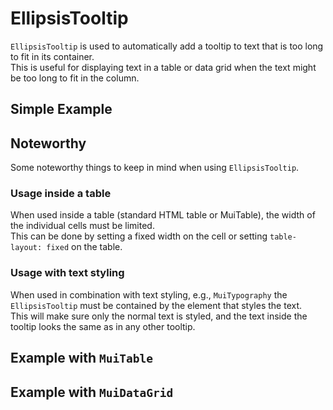 
<Meta title="Docs/Components/EllipsisTooltip" />

# EllipsisTooltip

`EllipsisTooltip` is used to automatically add a tooltip to text that is too long to fit in its container.<br />
This is useful for displaying text in a table or data grid when the text might be too long to fit in the column.

## Simple Example

<Canvas>
    <Story id="stories-components-ellipsistooltip--simple" />
</Canvas>

## Noteworthy

Some noteworthy things to keep in mind when using `EllipsisTooltip`.

### Usage inside a table

When used inside a table (standard HTML table or MuiTable), the width of the individual cells must be limited.<br />
This can be done by setting a fixed width on the cell or setting `table-layout: fixed` on the table.

### Usage with text styling

When used in combination with text styling, e.g., `MuiTypography` the `EllipsisTooltip` must be contained by the element that styles the text.<br/>
This will make sure only the normal text is styled, and the text inside the tooltip looks the same as in any other tooltip.

<Canvas>
    <Story id="stories-components-ellipsistooltip--textstyling" />
</Canvas>

## Example with `MuiTable`

<Canvas>
    <Story id="stories-components-ellipsistooltip--table" />
</Canvas>

## Example with `MuiDataGrid`

<Canvas>
    <Story id="stories-components-ellipsistooltip--datagrid" />
</Canvas>
